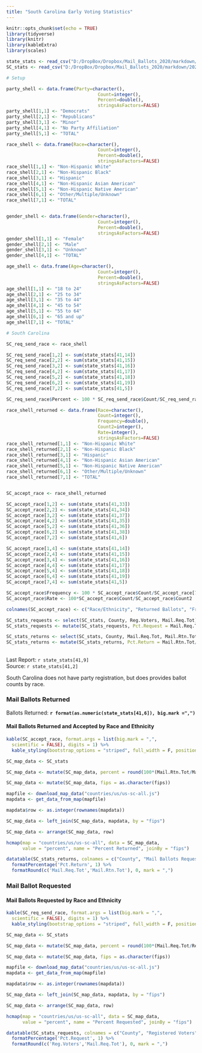 ```yaml
---
title: "South Carolina Early Voting Statistics"
---
```

```r
knitr::opts_chunk$set(echo = TRUE)
library(tidyverse)
library(knitr)
library(kableExtra)
library(scales)

state_stats <- read_csv("D:/DropBox/Dropbox/Mail_Ballots_2020/markdown/2020G_Early_Vote.csv")
SC_stats <- read_csv("D:/DropBox/Dropbox/Mail_Ballots_2020/markdown/2020G_Early_Vote_SC.csv")

# Setup

party_shell <- data.frame(Party=character(),
                                  Count=integer(),
                                  Percent=double(),
                                  stringsAsFactors=FALSE)
party_shell[1,1] <- "Democrats"
party_shell[2,1] <- "Republicans"
party_shell[3,1] <- "Minor"
party_shell[4,1] <- "No Party Affiliation"
party_shell[5,1] <- "TOTAL"

race_shell <- data.frame(Race=character(),
                                  Count=integer(),
                                  Percent=double(),
                                  stringsAsFactors=FALSE)
race_shell[1,1] <- "Non-Hispanic White"
race_shell[2,1] <- "Non-Hispanic Black"
race_shell[3,1] <- "Hispanic"
race_shell[4,1] <- "Non-Hispanic Asian American"
race_shell[5,1] <- "Non-Hispanic Native American"
race_shell[6,1] <- "Other/Multiple/Unknown"
race_shell[7,1] <- "TOTAL"


gender_shell <- data.frame(Gender=character(),
                                  Count=integer(),
                                  Percent=double(),
                                  stringsAsFactors=FALSE)
gender_shell[1,1] <- "Female"
gender_shell[2,1] <- "Male"
gender_shell[3,1] <- "Unknown"
gender_shell[4,1] <- "TOTAL"

age_shell <- data.frame(Age=character(),
                                  Count=integer(),
                                  Percent=double(),
                                  stringsAsFactors=FALSE)
age_shell[1,1] <- "18 to 24"
age_shell[2,1] <- "25 to 34"
age_shell[3,1] <- "35 to 44"
age_shell[4,1] <- "45 to 54"
age_shell[5,1] <- "55 to 64"
age_shell[6,1] <- "65 and up"
age_shell[7,1] <- "TOTAL"

# South Carolina

SC_req_send_race <- race_shell

SC_req_send_race[1,2] <- sum(state_stats[41,14])
SC_req_send_race[2,2] <- sum(state_stats[41,15]) 
SC_req_send_race[3,2] <- sum(state_stats[41,16]) 
SC_req_send_race[4,2] <- sum(state_stats[41,17]) 
SC_req_send_race[5,2] <- sum(state_stats[41,18]) 
SC_req_send_race[6,2] <- sum(state_stats[41,19]) 
SC_req_send_race[7,2] <- sum(state_stats[41,5]) 

SC_req_send_race$Percent <- 100 * SC_req_send_race$Count/SC_req_send_race[7,2]

race_shell_returned <- data.frame(Race=character(),
                                  Count=integer(),
                                  Frequency=double(),
                                  Count2=integer(),
                                  Rate=integer(),
                                  stringsAsFactors=FALSE)
race_shell_returned[1,1] <- "Non-Hispanic White"
race_shell_returned[2,1] <- "Non-Hispanic Black"
race_shell_returned[3,1] <- "Hispanic"
race_shell_returned[4,1] <- "Non-Hispanic Asian American"
race_shell_returned[5,1] <- "Non-Hispanic Native American"
race_shell_returned[6,1] <- "Other/Multiple/Unknown"
race_shell_returned[7,1] <- "TOTAL"


SC_accept_race <- race_shell_returned

SC_accept_race[1,2] <- sum(state_stats[41,33])
SC_accept_race[2,2] <- sum(state_stats[41,34]) 
SC_accept_race[3,2] <- sum(state_stats[41,37]) 
SC_accept_race[4,2] <- sum(state_stats[41,35]) 
SC_accept_race[5,2] <- sum(state_stats[41,36]) 
SC_accept_race[6,2] <- sum(state_stats[41,38]) 
SC_accept_race[7,2] <- sum(state_stats[41,6]) 

SC_accept_race[1,4] <- sum(state_stats[41,14])
SC_accept_race[2,4] <- sum(state_stats[41,15]) 
SC_accept_race[3,4] <- sum(state_stats[41,16]) 
SC_accept_race[4,4] <- sum(state_stats[41,17]) 
SC_accept_race[5,4] <- sum(state_stats[41,18]) 
SC_accept_race[6,4] <- sum(state_stats[41,19]) 
SC_accept_race[7,4] <- sum(state_stats[41,5]) 

SC_accept_race$Frequency <- 100 * SC_accept_race$Count/SC_accept_race[7,2]
SC_accept_race$Rate <- 100*SC_accept_race$Count/SC_accept_race$Count2

colnames(SC_accept_race) <- c("Race/Ethnicity", "Returned Ballots", "Freq. Distribution", "Requested Ballots", "Return Rate")

SC_stats_requests <- select(SC_stats, County, Reg.Voters, Mail.Req.Tot)
SC_stats_requests <- mutate(SC_stats_requests, Pct.Request = Mail.Req.Tot/Reg.Voters) 

SC_stats_returns <- select(SC_stats, County, Mail.Req.Tot, Mail.Rtn.Tot)
SC_stats_returns <- mutate(SC_stats_returns, Pct.Return = Mail.Rtn.Tot/Mail.Req.Tot) 
```
## {.tabset}
Last Report: `r state_stats[41,9]`  
Source:  `r state_stats[41,2]`

South Carolina does not have party registration, but does provides ballot counts by race.

### Mail Ballots Returned

Ballots Returned: **`r format(as.numeric(state_stats[41,6]), big.mark =",")`**  

#### Mail Ballots Returned and Accepted by Race and Ethnicity

``` r
kable(SC_accept_race, format.args = list(big.mark = ",", 
  scientific = FALSE), digits = 1) %>%
  kable_styling(bootstrap_options = "striped", full_width = F, position = "left")
```

``` r
SC_map_data <- SC_stats

SC_map_data <- mutate(SC_map_data, percent = round(100*(Mail.Rtn.Tot/Mail.Req.Tot), digits = 1))

SC_map_data <- mutate(SC_map_data, fips = as.character(fips))

mapfile <- download_map_data("countries/us/us-sc-all.js")
mapdata <- get_data_from_map(mapfile)

mapdata$row <- as.integer(rownames(mapdata))

SC_map_data <- left_join(SC_map_data, mapdata, by = "fips")

SC_map_data <- arrange(SC_map_data, row)

hcmap(map = "countries/us/us-sc-all", data = SC_map_data,
      value = "percent", name = "Percent Returned", joinBy = "fips") 
```


``` r
datatable(SC_stats_returns, colnames = c("County", "Mail Ballots Requested", "Mail Ballot Returned", "Percent Returned"), rownames = F) %>%
  formatPercentage('Pct.Return', 1) %>%
  formatRound(c('Mail.Req.Tot','Mail.Rtn.Tot'), 0, mark = ",")
```

### Mail Ballot Requested

#### Mail Ballots Requested by Race and Ethnicity

``` r
kable(SC_req_send_race, format.args = list(big.mark = ",", 
  scientific = FALSE), digits = 1) %>%
  kable_styling(bootstrap_options = "striped", full_width = F, position = "left")
```

``` r
SC_map_data <- SC_stats

SC_map_data <- mutate(SC_map_data, percent = round(100*(Mail.Req.Tot/Reg.Voters), digits = 1))

SC_map_data <- mutate(SC_map_data, fips = as.character(fips))

mapfile <- download_map_data("countries/us/us-sc-all.js")
mapdata <- get_data_from_map(mapfile)

mapdata$row <- as.integer(rownames(mapdata))

SC_map_data <- left_join(SC_map_data, mapdata, by = "fips")

SC_map_data <- arrange(SC_map_data, row)

hcmap(map = "countries/us/us-sc-all", data = SC_map_data,
      value = "percent", name = "Percent Requested", joinBy = "fips") 
```

``` r
datatable(SC_stats_requests, colnames = c("County", "Registered Voters", "Mail Ballots Requested", "Percent Requested"), rownames = F) %>%
  formatPercentage('Pct.Request', 1) %>%
  formatRound(c('Reg.Voters','Mail.Req.Tot'), 0, mark = ",")
```
